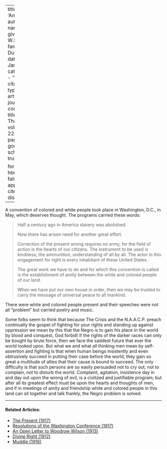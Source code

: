 
---
title: 'Amity'
author:
  - name:
      given: W.E.B.
      family: Du Bois
date: Jan. 1921
categories: 
  - ""
citation: 
  type: article-journal
  container-title: The Crisis
  volume: 22
  issue: 3
  page: 101
google-scholar: true

format:
  html:
    toc: false
    appendix-cite-as: display
---



A convention of colored and white people took place in Washington, D.C., in May, which deserves thought. The programs carried these words: 

> Half a century ago in America slavery was abolished.     <p> Now there has arisen need for another great effort.    <p>Correction of the present wrong requires no army, for the field of action is the hearts of our citizens. The instrument to be used is kindness; the ammunition, understanding of all by all. The actor in this engagement for right is every inhabitant of these United States.    <p>The great work we have to do and for which this convention is called is the establishment of amity between the white and colored people of our land.    <p> When we have put our own house in order, then we may be trusted to carry the message of universal peace to all mankind.

There were white and colored people present and their speeches were not all "problem" but carried poetry and music. 

Some folks seem to think that because <span class="small-caps">The Crisis</span> and the N.A.A.C.P. preach continually the gospel of fighting for your rights and standing up against oppression we mean by this that the Negro is to gain his place in the world by blood and conquest, God forbid! If the rights of the darker races can only be bought by brute force, then we face the saddest future that ever the world looked upon. But what we and what all thinking men mean by self-assertion and fighting is that when human beings insistently and even obtrusively succeed in putting their case before the world, they gain so great a multitude of allies that their cause is bound to succeed. The only difficulty is that such persons are so easily persuaded not to cry out, not to complain, not to disturb the world. Complaint, agitation, insistence day in and day out upon the wrong of evil, is a civilized and justifiable program; but after all its greatest effect must be upon the hearts and thoughts of men, and if in meetings of amity and friendship white and colored people in this land can sit together and talk frankly, the Negro problem is solved.

<!-- Similar articles start here -->
<div  class="clear-wrap"></div>
<hr>
#### Related Articles:

* [The Present (1917)](/Volumes/14/04/present.html)
* [Resolutions of the Washington Conference (1917)](/Volumes/14/02/resolutions.html)
* [An Open Letter to Woodrow Wilson (1913)](/Volumes/05/05/open_letter.html)
* [Divine Right (1912)](/Volumes/03/05/divine_right.html)
* [Muddle (1916)](/Volumes/13/02/muddle.html)

<!-- Similar articles end here -->